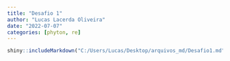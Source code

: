 ```yaml
---
title: "Desafio 1"
author: "Lucas Lacerda Oliveira"
date: "2022-07-07"
categories: [phyton, re]
---
```


```r
shiny::includeMarkdown("C:/Users/Lucas/Desktop/arquivos_md/Desafio1.md")
```
